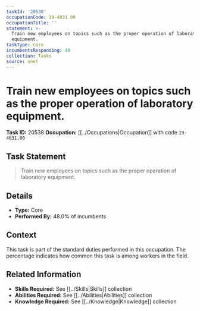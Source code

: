 ```yaml
---
taskId: '20538'
occupationCode: 19-4031.00
occupationTitle: ''
statement: >-
  Train new employees on topics such as the proper operation of laboratory
  equipment.
taskType: Core
incumbentsResponding: 48
collection: Tasks
source: onet
---
```

# Train new employees on topics such as the proper operation of laboratory equipment.

**Task ID:** 20538
**Occupation:** [[../Occupations|Occupation]] with code `19-4031.00`

## Task Statement

> Train new employees on topics such as the proper operation of laboratory equipment.

## Details

- **Type:** Core
- **Performed By:** 48.0% of incumbents

## Context

This task is part of the standard duties performed in this occupation. The percentage indicates how common this task is among workers in the field.

## Related Information

- **Skills Required:** See [[../Skills|Skills]] collection
- **Abilities Required:** See [[../Abilities|Abilities]] collection
- **Knowledge Required:** See [[../Knowledge|Knowledge]] collection
